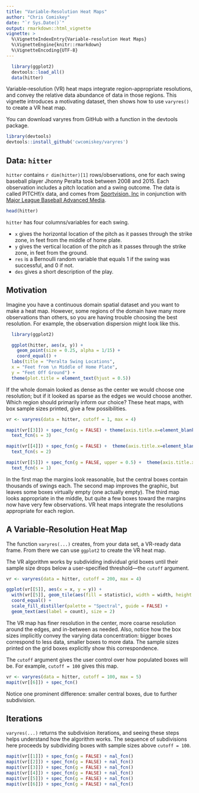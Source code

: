 ```yaml
---
title: "Variable-Resolution Heat Maps"
author: "Chris Comiskey"
date: "`r Sys.Date()`"
output: rmarkdown::html_vignette
vignette: >
  %\VignetteIndexEntry{Variable-resolution Heat Maps}
  %\VignetteEngine{knitr::rmarkdown}
  %\VignetteEncoding{UTF-8}
---
```


```r
  library(ggplot2)
  devtools::load_all()
  data(hitter)
```

Variable-resolution (VR) heat maps integrate region-appropriate resolutions, and convey the relative data abundance of data in those regions. This vignette introduces a motivating dataset, then shows how to use `varyres()` to create a VR heat map.

You can download varyres from GitHub with a function in the devtools package.

```r
library(devtools)
devtools::install_github('cwcomiskey/varyres')
```

## Data: `hitter`

`hitter` contains `r dim(hitter)[1]` rows/observations, one for each swing baseball player Jhonny Peralta took between 2008 and 2015. Each observation includes a pitch location and a swing outcome. The data is called PITCHf/x data, and comes from [Sportvision, Inc](http://www.sportvision.com/) in conjunction with [Major League Baseball Advanced Media](http://www.mlbam.com/).

```r
head(hitter)
```

`hitter` has four columns/variables for each swing.

* `x` gives the horizontal location of the pitch as it passes through the strike zone, in feet from the middle of home plate.
* `y` gives the vertical location of the pitch as it passes through the strike zone, in feet from the ground.
* `res` is a Bernoulli random variable that equals 1 if the swing was successful, and 0 if not.
* `des` gives a short description of the play.

## Motivation
Imagine you have a continuous domain spatial dataset and you want to make a heat map. However, some regions of the domain have many more observations than others, so you are having trouble choosing the best resolution. For example, the observation dispersion might look like this. 

```r
  library(ggplot2)

  ggplot(hitter, aes(x, y)) +
    geom_point(size = 0.25, alpha = 1/15) +
    coord_equal() +
  labs(title = "Peralta Swing Locations",
  x = "Feet from \n Middle of Home Plate",
  y = "Feet Off Ground") +
  theme(plot.title = element_text(hjust = 0.5))
```


If the whole domain looked as dense as the center we would choose one resolution; but if it looked as sparse as the edges we would choose another. Which region should primarily inform our choice? These heat maps, with box sample sizes printed, give a few possibilities.

```r

vr <- varyres(data = hitter, cutoff = 1, max = 4)

mapit(vr[[3]]) + spec_fcn(g = FALSE) + theme(axis.title.x=element_blank(), axis.title.y=element_blank()) +
  text_fcn(s = 3)

mapit(vr[[4]]) + spec_fcn(g = FALSE) +  theme(axis.title.x=element_blank(), axis.title.y=element_blank()) +
  text_fcn(s = 2)

mapit(vr[[5]]) + spec_fcn(g = FALSE, upper = 0.5) +  theme(axis.title.x=element_blank(), axis.title.y=element_blank()) +
  text_fcn(s = 1)
```

In the first map the margins look reasonable, but the central boxes contain thousands of swings each. The second map improves the graphic, but leaves some boxes virtually empty (one actually empty). The third map looks appropriate in the middle, but quite a few boxes toward the margins now have very few observations. VR heat maps integrate the resolutions appropriate for each region.

## A Variable-Resolution Heat Map

The function `varyres(...)` creates, from your data set, a VR-ready data frame. From there we can use `ggplot2` to create the VR heat map. 

The VR algorithm works by subdividing individual grid boxes until their sample size drops below a user-specified threshold---the `cutoff` argument. 

```r
vr <- varyres(data = hitter, cutoff = 200, max = 4)
```
```r
ggplot(vr[[5]], aes(x = x, y = y)) +
  with(vr[[5]], geom_tile(aes(fill = statistic), width = width, height = height)) +
  coord_equal() +
  scale_fill_distiller(palette = "Spectral", guide = FALSE) +
  geom_text(aes(label = count), size = 2)
```
The VR map has finer resolution in the center, more coarse resolution around the edges, and in-between as needed. Also, notice how the box sizes implicitly convey the varying data concentration: bigger boxes correspond to less data, smaller boxes to more data. The sample sizes printed on the grid boxes explicitly show this correspondence.

The `cutoff` argument gives the user control over how populated boxes will be. For example, `cutoff = 100` gives this map.

```r
vr <- varyres(data = hitter, cutoff = 100, max = 5)
mapit(vr[[6]]) + spec_fcn()
```

Notice one prominent difference: smaller central boxes, due to further subdivision.

## Iterations

`varyres(...)` returns the subdivision iterations, and seeing these steps helps understand how the algorithm works. The sequence of subdivisions here proceeds by subdividing boxes with sample sizes above `cutoff = 100`.

```r
mapit(vr[[1]]) + spec_fcn(g = FALSE) + nal_fcn()
mapit(vr[[2]]) + spec_fcn(g = FALSE) + nal_fcn()
mapit(vr[[3]]) + spec_fcn(g = FALSE) + nal_fcn()
mapit(vr[[4]]) + spec_fcn(g = FALSE) + nal_fcn()
mapit(vr[[5]]) + spec_fcn(g = FALSE) + nal_fcn()
mapit(vr[[6]]) + spec_fcn(g = FALSE) + nal_fcn()
```
